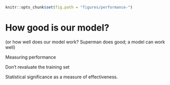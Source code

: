```r
knitr::opts_chunk$set(fig.path = "figures/performance-")
```

# How good is our model?

(or how well does our model work? Superman does good; a model can work well)

Measuring performance 

Don't revaluate the training set

Statistical significance as a measure of effectiveness.



